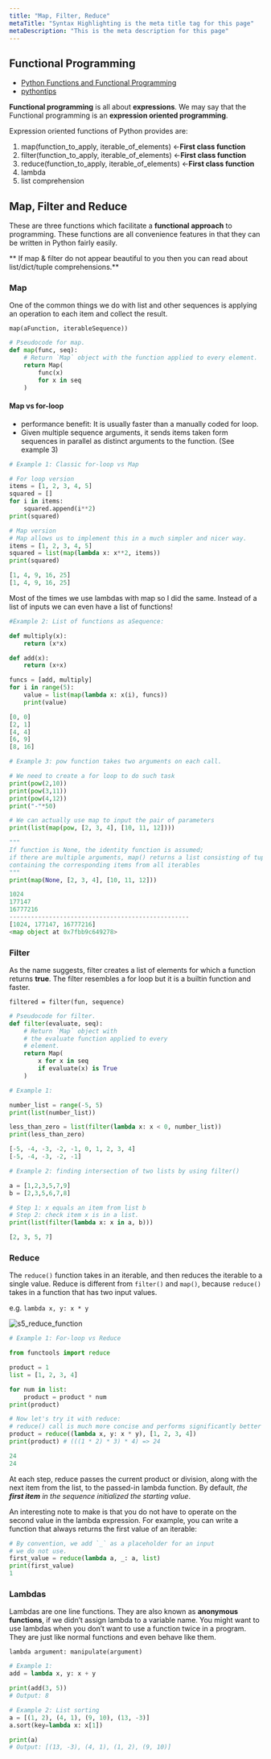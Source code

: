 ```yaml
---
title: "Map, Filter, Reduce"
metaTitle: "Syntax Highlighting is the meta title tag for this page"
metaDescription: "This is the meta description for this page"
---
```


## Functional Programming

- [Python Functions and Functional Programming](https://www.dataquest.io/blog/introduction-functional-programming-python/)
- [pythontips](http://book.pythontips.com/en/latest/lambdas.html)

**Functional programming** is all about **expressions**. We may say that the Functional programming is an **expression oriented programming**.


Expression oriented functions of Python provides are:

1. map(function_to_apply, iterable_of_elements) <-**First class function**
2. filter(function_to_apply, iterable_of_elements) <-**First class function**
3. reduce(function_to_apply, iterable_of_elements) <-**First class function**
4. lambda
5. list comprehension


## Map, Filter and Reduce

These are three functions which facilitate a **functional approach** to programming. These functions are all convenience features in that they can be written in Python fairly easily.

** If map & filter do not appear beautiful to you then you can read about list/dict/tuple comprehensions.**

### Map
One of the common things we do with list and other sequences is applying an operation to each item and collect the result.

`map(aFunction, iterableSequence))`

```python
# Pseudocode for map.
def map(func, seq):
    # Return `Map` object with the function applied to every element.
    return Map(
        func(x)
        for x in seq
    )
```

#### Map vs for-loop
- performance benefit: It is usually faster than a manually coded for loop.
- Given multiple sequence arguments, it sends items taken form sequences in parallel as distinct arguments to the function. (See example 3)


```python
# Example 1: Classic for-loop vs Map

# For loop version
items = [1, 2, 3, 4, 5]
squared = []
for i in items:
    squared.append(i**2)  
print(squared)

# Map version
# Map allows us to implement this in a much simpler and nicer way.
items = [1, 2, 3, 4, 5]
squared = list(map(lambda x: x**2, items))
print(squared)

[1, 4, 9, 16, 25]
[1, 4, 9, 16, 25]
```

Most of the times we use lambdas with map so I did the same. Instead of a list of inputs we can even have a list of functions!


```python
#Example 2: List of functions as aSequence:

def multiply(x):
    return (x*x)

def add(x):
    return (x+x)

funcs = [add, multiply]
for i in range(5):
    value = list(map(lambda x: x(i), funcs))
    print(value)

[0, 0]
[2, 1]
[4, 4]
[6, 9]
[8, 16]
```
```python
# Example 3: pow function takes two arguments on each call.

# We need to create a for loop to do such task
print(pow(2,10))
print(pow(3,11))
print(pow(4,12))
print("-"*50)

# We can actually use map to input the pair of parameters
print(list(map(pow, [2, 3, 4], [10, 11, 12])))

"""
If function is None, the identity function is assumed;
if there are multiple arguments, map() returns a list consisting of tuples
containing the corresponding items from all iterables
"""
print(map(None, [2, 3, 4], [10, 11, 12]))

1024
177147
16777216
--------------------------------------------------
[1024, 177147, 16777216]
<map object at 0x7fbb9c649278>
```
### Filter

As the name suggests, filter creates a list of elements for which a function returns **true**. The filter resembles a for loop but it is a builtin function and faster.

`filtered = filter(fun, sequence) `
```python
# Pseudocode for filter.
def filter(evaluate, seq):
    # Return `Map` object with
    # the evaluate function applied to every
    # element.
    return Map(
        x for x in seq
        if evaluate(x) is True
    )
```

```python
# Example 1:

number_list = range(-5, 5)
print(list(number_list))

less_than_zero = list(filter(lambda x: x < 0, number_list))
print(less_than_zero)

[-5, -4, -3, -2, -1, 0, 1, 2, 3, 4]
[-5, -4, -3, -2, -1]
```


```python
# Example 2: finding intersection of two lists by using filter()

a = [1,2,3,5,7,9]
b = [2,3,5,6,7,8]

# Step 1: x equals an item from list b
# Step 2: check item x is in a list.
print(list(filter(lambda x: x in a, b)))

[2, 3, 5, 7]
```
### Reduce

The `reduce()` function takes in an iterable, and then reduces the iterable to a single value. Reduce is different from `filter()` and `map()`, because `reduce()` takes in a function that has two input values.

e.g. `lambda x, y: x * y`

![s5_reduce_function](/img/web-development/programming/python/s5_reduce_function.png)

```python
# Example 1: For-loop vs Reduce

from functools import reduce

product = 1
list = [1, 2, 3, 4]

for num in list:
    product = product * num
print(product)

# Now let's try it with reduce:
# reduce() call is much more concise and performs significantly better than the for loop.
product = reduce((lambda x, y: x * y), [1, 2, 3, 4])
print(product) # (((1 * 2) * 3) * 4) => 24

24
24
```
At each step, reduce passes the current product or division, along with the next item from the list, to the passed-in lambda function. By default, *the **first item** in the sequence initialized the starting value*.

An interesting note to make is that you do not have to operate on the second value in the lambda expression. For example, you can write a function that always returns the first value of an iterable:

```python
# By convention, we add `_` as a placeholder for an input
# we do not use.
first_value = reduce(lambda a, _: a, list)
print(first_value)
1
```


### Lambdas
Lambdas are one line functions. They are also known as **anonymous functions**, if we didn’t assign lambda to a variable name. You might want to use lambdas when you don’t want to use a function twice in a program. They are just like normal functions and even behave like them.

`lambda argument: manipulate(argument)`

```python
# Example 1:
add = lambda x, y: x + y

print(add(3, 5))
# Output: 8
```


```python
# Example 2: List sorting
a = [(1, 2), (4, 1), (9, 10), (13, -3)]
a.sort(key=lambda x: x[1])

print(a)
# Output: [(13, -3), (4, 1), (1, 2), (9, 10)]
```
